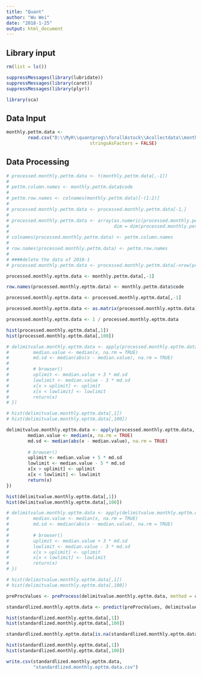 ```yaml
---
title: "Quant"
author: "Wu Wei"
date: "2018-1-25"
output: html_document
---
```




## Library input
```r
rm(list = ls())

suppressMessages(library(lubridate))
suppressMessages(library(caret))
suppressMessages(library(plyr))

library(sca)

```

## Data Input

```r
monthly.pettm.data <- 
        read.csv("D:\\MyR\\quantprog\\forallAstock\\Acollectdata\\monthly.pettm.data.csv", 
                               stringsAsFactors = FALSE)


```


## Data Processing

```r
# processed.monthly.pettm.data <- t(monthly.pettm.data[,-1])
# 
# pettm.column.names <- monthly.pettm.data$code
# 
# pettm.row.names <- colnames(monthly.pettm.data)[-(1:2)]
# 
# processed.monthly.pettm.data <- processed.monthly.pettm.data[-1,]
# 
# processed.monthly.pettm.data <- array(as.numeric(processed.monthly.pettm.data),
#                                       dim = dim(processed.monthly.pettm.data))
# 
# colnames(processed.monthly.pettm.data) <- pettm.column.names
# 
# row.names(processed.monthly.pettm.data) <- pettm.row.names
# 
# ####delete the data of 2018-1
# processed.monthly.pettm.data <- processed.monthly.pettm.data[-nrow(processed.monthly.pettm.data),]


```

```r
processed.monthly.epttm.data <- monthly.pettm.data[,-1]

row.names(processed.monthly.epttm.data) <- monthly.pettm.data$code

```


```r
processed.monthly.epttm.data <- processed.monthly.epttm.data[,-1]
```

```r
processed.monthly.epttm.data <- as.matrix(processed.monthly.epttm.data)

processed.monthly.epttm.data <- 1 / processed.monthly.epttm.data
```

```r
hist(processed.monthly.epttm.data[,1])
hist(processed.monthly.epttm.data[,100])
```



```r


# delimitvalue.monthly.epttm.data <- apply(processed.monthly.epttm.data, 2, function(x) {
#         median.value <- median(x, na.rm = TRUE)
#         md.sd <- median(abs(x - median.value), na.rm = TRUE)
#         
#         # browser()
#         uplimit <- median.value + 3 * md.sd
#         lowlimit <- median.value - 3 * md.sd
#         x[x > uplimit] <- uplimit
#         x[x < lowlimit] <- lowlimit
#         return(x)
# })

```

```r
# hist(delimitvalue.monthly.epttm.data[,1])
# hist(delimitvalue.monthly.epttm.data[,100])
```


```r


delimitvalue.monthly.epttm.data <- apply(processed.monthly.epttm.data, 2, function(x) {
        median.value <- median(x, na.rm = TRUE)
        md.sd <- median(abs(x - median.value), na.rm = TRUE)
        
        # browser()
        uplimit <- median.value + 5 * md.sd
        lowlimit <- median.value - 5 * md.sd
        x[x > uplimit] <- uplimit
        x[x < lowlimit] <- lowlimit
        return(x)
})

```

```r
hist(delimitvalue.monthly.epttm.data[,1])
hist(delimitvalue.monthly.epttm.data[,100])
```




```r


# delimitvalue.monthly.epttm.data <- apply(delimitvalue.monthly.epttm.data, 2, function(x) {
#         median.value <- median(x, na.rm = TRUE)
#         md.sd <- median(abs(x - median.value), na.rm = TRUE)
#         
#         # browser()
#         uplimit <- median.value + 3 * md.sd
#         lowlimit <- median.value - 3 * md.sd
#         x[x > uplimit] <- uplimit
#         x[x < lowlimit] <- lowlimit
#         return(x)
# })

```

```r
# hist(delimitvalue.monthly.epttm.data[,1])
# hist(delimitvalue.monthly.epttm.data[,100])
```


```r
preProcValues <- preProcess(delimitvalue.monthly.epttm.data, method = c("center","scale"))

standardlized.monthly.epttm.data <- predict(preProcValues, delimitvalue.monthly.epttm.data)
```

```r
hist(standardlized.monthly.epttm.data[,1])
hist(standardlized.monthly.epttm.data[,100])
```

```r

standardlized.monthly.epttm.data[is.na(standardlized.monthly.epttm.data)] <- 0
```

```r
hist(standardlized.monthly.epttm.data[,1])
hist(standardlized.monthly.epttm.data[,100])
```


```r

write.csv(standardlized.monthly.epttm.data, 
          "standardlized.monthly.epttm.data.csv")


```

